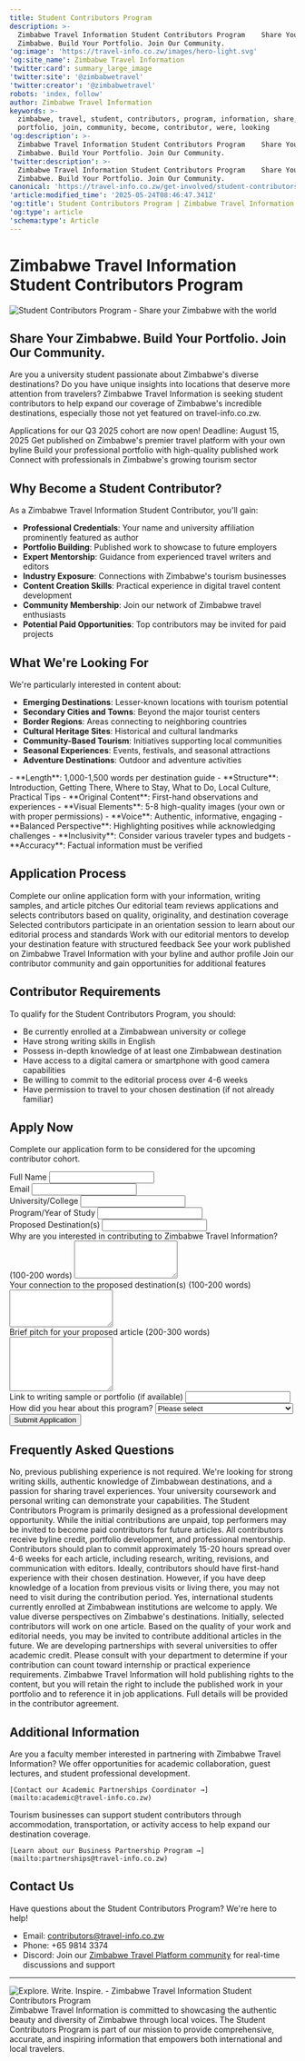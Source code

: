 ```yaml
---
title: Student Contributors Program
description: >-
  Zimbabwe Travel Information Student Contributors Program    Share Your
  Zimbabwe. Build Your Portfolio. Join Our Community.
'og:image': 'https://travel-info.co.zw/images/hero-light.svg'
'og:site_name': Zimbabwe Travel Information
'twitter:card': summary_large_image
'twitter:site': '@zimbabwetravel'
'twitter:creator': '@zimbabwetravel'
robots: 'index, follow'
author: Zimbabwe Travel Information
keywords: >-
  zimbabwe, travel, student, contributors, program, information, share, build,
  portfolio, join, community, become, contributor, were, looking
'og:description': >-
  Zimbabwe Travel Information Student Contributors Program    Share Your
  Zimbabwe. Build Your Portfolio. Join Our Community.
'twitter:description': >-
  Zimbabwe Travel Information Student Contributors Program    Share Your
  Zimbabwe. Build Your Portfolio. Join Our Community.
canonical: 'https://travel-info.co.zw/get-involved/student-contributors-program'
'article:modified_time': '2025-05-24T08:46:47.341Z'
'og:title': Student Contributors Program | Zimbabwe Travel Information
'og:type': article
'schema:type': Article
---
```



# Zimbabwe Travel Information Student Contributors Program

<Frame>
  <img src="/api/placeholder/1200/400" alt="Student Contributors Program - Share your Zimbabwe with the world" className="rounded-lg" />
</Frame>

## Share Your Zimbabwe. Build Your Portfolio. Join Our Community.

Are you a university student passionate about Zimbabwe's diverse destinations? Do you have unique insights into locations that deserve more attention from travelers? Zimbabwe Travel Information is seeking student contributors to help expand our coverage of Zimbabwe's incredible destinations, especially those not yet featured on travel-info.co.zw.

<Note>
Applications for our Q3 2025 cohort are now open! Deadline: August 15, 2025
</Note>

<CardGroup cols={3}>
  <Card title="Professional Publishing" icon="pen-to-square">
    Get published on Zimbabwe's premier travel platform with your own byline
  </Card>
  <Card title="Portfolio Development" icon="briefcase">
    Build your professional portfolio with high-quality published work
  </Card>
  <Card title="Industry Connections" icon="network-wired">
    Connect with professionals in Zimbabwe's growing tourism sector
  </Card>
</CardGroup>

## Why Become a Student Contributor?

As a Zimbabwe Travel Information Student Contributor, you'll gain:

- **Professional Credentials**: Your name and university affiliation prominently featured as author
- **Portfolio Building**: Published work to showcase to future employers
- **Expert Mentorship**: Guidance from experienced travel writers and editors
- **Industry Exposure**: Connections with Zimbabwe's tourism businesses
- **Content Creation Skills**: Practical experience in digital travel content development
- **Community Membership**: Join our network of Zimbabwe travel enthusiasts
- **Potential Paid Opportunities**: Top contributors may be invited for paid projects



## What We're Looking For

We're particularly interested in content about:

- **Emerging Destinations**: Lesser-known locations with tourism potential
- **Secondary Cities and Towns**: Beyond the major tourist centers
- **Border Regions**: Areas connecting to neighboring countries
- **Cultural Heritage Sites**: Historical and cultural landmarks
- **Community-Based Tourism**: Initiatives supporting local communities
- **Seasonal Experiences**: Events, festivals, and seasonal attractions
- **Adventure Destinations**: Outdoor and adventure activities

<Accordion title="Content Guidelines">
  - **Length**: 1,000-1,500 words per destination guide
  - **Structure**: Introduction, Getting There, Where to Stay, What to Do, Local Culture, Practical Tips
  - **Original Content**: First-hand observations and experiences
  - **Visual Elements**: 5-8 high-quality images (your own or with proper permissions)
  - **Voice**: Authentic, informative, engaging
  - **Balanced Perspective**: Highlighting positives while acknowledging challenges
  - **Inclusivity**: Consider various traveler types and budgets
  - **Accuracy**: Factual information must be verified
</Accordion>

## Application Process

<Steps>
  <Step title="Submit Application">
    Complete our online application form with your information, writing samples, and article pitches
  </Step>
  <Step title="Review & Selection">
    Our editorial team reviews applications and selects contributors based on quality, originality, and destination coverage
  </Step>
  <Step title="Orientation">
    Selected contributors participate in an orientation session to learn about our editorial process and standards
  </Step>
  <Step title="Content Development">
    Work with our editorial mentors to develop your destination feature with structured feedback
  </Step>
  <Step title="Publication">
    See your work published on Zimbabwe Travel Information with your byline and author profile
  </Step>
  <Step title="Community Integration">
    Join our contributor community and gain opportunities for additional features
  </Step>
</Steps>

## Contributor Requirements

To qualify for the Student Contributors Program, you should:

- Be currently enrolled at a Zimbabwean university or college
- Have strong writing skills in English
- Possess in-depth knowledge of at least one Zimbabwean destination
- Have access to a digital camera or smartphone with good camera capabilities
- Be willing to commit to the editorial process over 4-6 weeks
- Have permission to travel to your chosen destination (if not already familiar)

## Apply Now

<Card title="Ready to share your Zimbabwe with the world?" icon="graduation-cap" iconType="duotone">
  <p className="mt-2">Complete our application form to be considered for the upcoming contributor cohort.</p>
  <div className="mt-4">
    <form action="https://formspree.io/f/mgvkbwoq" method="POST">
      <div className="grid grid-cols-1 gap-6 sm:grid-cols-2">
        <div>
          <label className="block text-sm font-medium text-gray-700">
            Full Name
            <input type="text" name="name" required className="mt-1 block w-full rounded-md border-gray-300 shadow-sm focus:border-indigo-500 focus:ring-indigo-500" />
          </label>
        </div>
        <div>
          <label className="block text-sm font-medium text-gray-700">
            Email
            <input type="email" name="email" required className="mt-1 block w-full rounded-md border-gray-300 shadow-sm focus:border-indigo-500 focus:ring-indigo-500" />
          </label>
        </div>
        <div>
          <label className="block text-sm font-medium text-gray-700">
            University/College
            <input type="text" name="university" required className="mt-1 block w-full rounded-md border-gray-300 shadow-sm focus:border-indigo-500 focus:ring-indigo-500" />
          </label>
        </div>
        <div>
          <label className="block text-sm font-medium text-gray-700">
            Program/Year of Study
            <input type="text" name="program" required className="mt-1 block w-full rounded-md border-gray-300 shadow-sm focus:border-indigo-500 focus:ring-indigo-500" />
          </label>
        </div>
        <div className="sm:col-span-2">
          <label className="block text-sm font-medium text-gray-700">
            Proposed Destination(s)
            <input type="text" name="destinations" required className="mt-1 block w-full rounded-md border-gray-300 shadow-sm focus:border-indigo-500 focus:ring-indigo-500" />
          </label>
        </div>
        <div className="sm:col-span-2">
          <label className="block text-sm font-medium text-gray-700">
            Why are you interested in contributing to Zimbabwe Travel Information? (100-200 words)
            <textarea name="interest" rows="4" required className="mt-1 block w-full rounded-md border-gray-300 shadow-sm focus:border-indigo-500 focus:ring-indigo-500"></textarea>
          </label>
        </div>
        <div className="sm:col-span-2">
          <label className="block text-sm font-medium text-gray-700">
            Your connection to the proposed destination(s) (100-200 words)
            <textarea name="connection" rows="4" required className="mt-1 block w-full rounded-md border-gray-300 shadow-sm focus:border-indigo-500 focus:ring-indigo-500"></textarea>
          </label>
        </div>
        <div className="sm:col-span-2">
          <label className="block text-sm font-medium text-gray-700">
            Brief pitch for your proposed article (200-300 words)
            <textarea name="pitch" rows="6" required className="mt-1 block w-full rounded-md border-gray-300 shadow-sm focus:border-indigo-500 focus:ring-indigo-500"></textarea>
          </label>
        </div>
        <div className="sm:col-span-2">
          <label className="block text-sm font-medium text-gray-700">
            Link to writing sample or portfolio (if available)
            <input type="url" name="portfolio" className="mt-1 block w-full rounded-md border-gray-300 shadow-sm focus:border-indigo-500 focus:ring-indigo-500" />
          </label>
        </div>
        <div className="sm:col-span-2">
          <label className="block text-sm font-medium text-gray-700">
            How did you hear about this program?
            <select name="referral_source" className="mt-1 block w-full rounded-md border-gray-300 shadow-sm focus:border-indigo-500 focus:ring-indigo-500">
              <option value="">Please select</option>
              <option value="university">University notice</option>
              <option value="social">Social media</option>
              <option value="website">Zimbabwe Travel Information website</option>
              <option value="friend">Friend or colleague</option>
              <option value="professor">Professor recommendation</option>
              <option value="other">Other</option>
            </select>
          </label>
        </div>
      </div>
      <div className="mt-6">
        <button type="submit" className="inline-flex justify-center rounded border border-transparent bg-indigo-600 py-1.5 px-3 text-xs font-medium text-white shadow-sm hover:bg-indigo-700 focus:outline-none focus:ring-2 focus:ring-indigo-500 focus:ring-offset-2">
          Submit Application
        </button>
      </div>
    </form>
  </div>
</Card>

## Frequently Asked Questions

<Accordion title="Do I need to have previous publishing experience?">
  No, previous publishing experience is not required. We're looking for strong writing skills, authentic knowledge of Zimbabwean destinations, and a passion for sharing travel experiences. Your university coursework and personal writing can demonstrate your capabilities.
</Accordion>

<Accordion title="Will I be paid for my contributions?">
  The Student Contributors Program is primarily designed as a professional development opportunity. While the initial contributions are unpaid, top performers may be invited to become paid contributors for future articles. All contributors receive byline credit, portfolio development, and professional mentorship.
</Accordion>

<Accordion title="How much time should I expect to commit?">
  Contributors should plan to commit approximately 15-20 hours spread over 4-6 weeks for each article, including research, writing, revisions, and communication with editors.
</Accordion>

<Accordion title="Can I contribute remotely if I can't visit my chosen destination?">
  Ideally, contributors should have first-hand experience with their chosen destination. However, if you have deep knowledge of a location from previous visits or living there, you may not need to visit during the contribution period.
</Accordion>

<Accordion title="Can international students studying in Zimbabwe apply?">
  Yes, international students currently enrolled at Zimbabwean institutions are welcome to apply. We value diverse perspectives on Zimbabwe's destinations.
</Accordion>

<Accordion title="Is there a limit to how many articles I can contribute?">
  Initially, selected contributors will work on one article. Based on the quality of your work and editorial needs, you may be invited to contribute additional articles in the future.
</Accordion>

<Accordion title="Will I receive academic credit for participating?">
  We are developing partnerships with several universities to offer academic credit. Please consult with your department to determine if your contribution can count toward internship or practical experience requirements.
</Accordion>

<Accordion title="Who owns the copyright to my contribution?">
  Zimbabwe Travel Information will hold publishing rights to the content, but you will retain the right to include the published work in your portfolio and to reference it in job applications. Full details will be provided in the contributor agreement.
</Accordion>



## Additional Information

<CardGroup cols={2}>
  <Card title="Faculty Partnerships" icon="chalkboard-teacher">
    Are you a faculty member interested in partnering with Zimbabwe Travel Information? We offer opportunities for academic collaboration, guest lectures, and student professional development.
    
    [Contact our Academic Partnerships Coordinator →](mailto:academic@travel-info.co.zw)
  </Card>
  <Card title="Tourism Business Involvement" icon="building">
    Tourism businesses can support student contributors through accommodation, transportation, or activity access to help expand our destination coverage.
    
    [Learn about our Business Partnership Program →](mailto:partnerships@travel-info.co.zw)
  </Card>
</CardGroup>

## Contact Us

Have questions about the Student Contributors Program? We're here to help!

- Email: contributors@travel-info.co.zw
- Phone: +65 9814 3374
- Discord: Join our [Zimbabwe Travel Platform community](https://discord.gg/dzHWFB44yw) for real-time discussions and support

---

<Frame>
  <img src="/api/placeholder/1200/400" alt="Explore. Write. Inspire. - Zimbabwe Travel Information Student Contributors Program" className="rounded-lg" />
</Frame>

<Note>
Zimbabwe Travel Information is committed to showcasing the authentic beauty and diversity of Zimbabwe through local voices. The Student Contributors Program is part of our mission to provide comprehensive, accurate, and inspiring information that empowers both international and local travelers.
</Note>


<Trustpilot />


<Trustpilot />